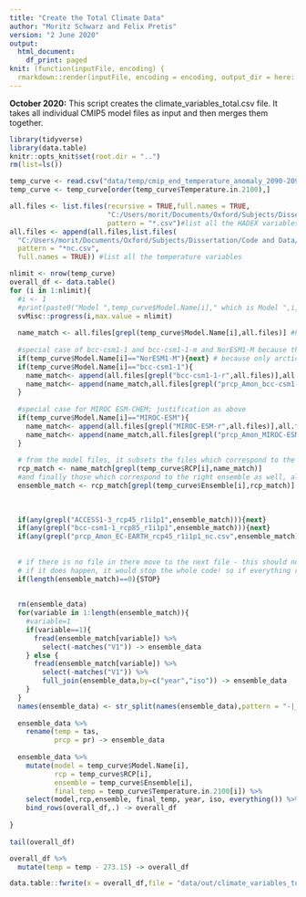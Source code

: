 ```yaml
---
title: "Create the Total Climate Data"
author: "Moritz Schwarz and Felix Pretis"
version: "2 June 2020"
output:
  html_document:
    df_print: paged
knit: (function(inputFile, encoding) {
  rmarkdown::render(inputFile, encoding = encoding, output_dir = here::here("output")) })
---
```



**October 2020:**
This script creates the climate_variables_total.csv file. 
It takes all individual CMIP5 model files as input and then merges them together. 


```r
library(tidyverse)
library(data.table)
knitr::opts_knit$set(root.dir = "..")
rm(list=ls())
```

```r
temp_curve <- read.csv("data/temp/cmip_end_temperature_anomaly_2090-2099_climateexplorer.csv")
temp_curve <- temp_curve[order(temp_curve$Temperature.in.2100),]
```

```r
all.files <- list.files(recursive = TRUE,full.names = TRUE,
                        "C:/Users/morit/Documents/Oxford/Subjects/Dissertation/Code and Data/data/output/Sillmann/",
                        pattern = "*.csv")#list all the HADEX variables
all.files <- append(all.files,list.files(
  "C:/Users/morit/Documents/Oxford/Subjects/Dissertation/Code and Data/data/output/CMIP5/merged/",
  pattern = "*nc.csv",
  full.names = TRUE)) #list all the temperature variables
```


```r
nlimit <- nrow(temp_curve)
overall_df <- data.table()
for (i in 1:nlimit){
  #i <- 1
  #print(paste0("Model ",temp_curve$Model.Name[i]," which is Model ",i," out of ",nlimit))
  svMisc::progress(i,max.value = nlimit)
  
  name_match <- all.files[grepl(temp_curve$Model.Name[i],all.files)] #here it finds the file path of all variable files for model i 
  
  #special case of bcc-csm1-1 and bcc-csm1-1-m and NorESM1-M because their names must be more explicit because otherwise it will grepl more than one model - not a substantial issue and completely fixed like this 
  if(temp_curve$Model.Name[i]=="NorESM1-M"){next} # because only arctic
  if(temp_curve$Model.Name[i]=="bcc-csm1-1"){
    name_match<- append(all.files[grepl("bcc-csm1-1-r",all.files)],all.files[grepl("temp_Amon_bcc-csm1-1_r",all.files)])
    name_match<- append(name_match,all.files[grepl("prcp_Amon_bcc-csm1-1_r",all.files)])
  }
  
  #special case for MIROC ESM-CHEM; justification as above
  if(temp_curve$Model.Name[i]=="MIROC-ESM"){
    name_match<- append(all.files[grepl("MIROC-ESM-r",all.files)],all.files[grepl("temp_Amon_MIROC-ESM_r",all.files)])
    name_match<- append(name_match,all.files[grepl("prcp_Amon_MIROC-ESM_r",all.files)])
  }
  
  # from the model files, it subsets the files which correspond to the right RCP scenario, with respect to i
  rcp_match <- name_match[grepl(temp_curve$RCP[i],name_match)]
  #and finally those which correspond to the right ensemble as well, always with respect to i
  ensemble_match <- rcp_match[grepl(temp_curve$Ensemble[i],rcp_match)] 
  
  
  
  if(any(grepl("ACCESS1-3_rcp45_r1i1p1",ensemble_match))){next}
  if(any(grepl("bcc-csm1-1_rcp85_r1i1p1",ensemble_match))){next}
  if(any(grepl("prcp_Amon_EC-EARTH_rcp45_r1i1p1_nc.csv",ensemble_match))){next}
  
  
  # if there is no file in there move to the next file - this should not happen 
  # if it does happen, it would stop the whole code! so if everything runs, it's fine
  if(length(ensemble_match)==0){STOP} 
  
  
  rm(ensemble_data)
  for(variable in 1:length(ensemble_match)){
    #variable=1
    if(variable==1){
      fread(ensemble_match[variable]) %>% 
        select(-matches("V1")) -> ensemble_data
    } else {
      fread(ensemble_match[variable]) %>% 
        select(-matches("V1")) %>% 
        full_join(ensemble_data,by=c("year","iso")) -> ensemble_data
    }
  }
  names(ensemble_data) <- str_split(names(ensemble_data),pattern = "-|_") %>% sapply(.,tail,1)
  
  ensemble_data %>% 
    rename(temp = tas, 
           prcp = pr) -> ensemble_data
  
  ensemble_data %>% 
    mutate(model = temp_curve$Model.Name[i],
           rcp = temp_curve$RCP[i],
           ensemble = temp_curve$Ensemble[i],
           final_temp = temp_curve$Temperature.in.2100[i]) %>% 
    select(model,rcp,ensemble, final_temp, year, iso, everything()) %>% 
    bind_rows(overall_df,.) -> overall_df
  
}
 
tail(overall_df)

overall_df %>% 
  mutate(temp = temp - 273.15) -> overall_df

data.table::fwrite(x = overall_df,file = "data/out/climate_variables_total.csv",row.names = FALSE)
```